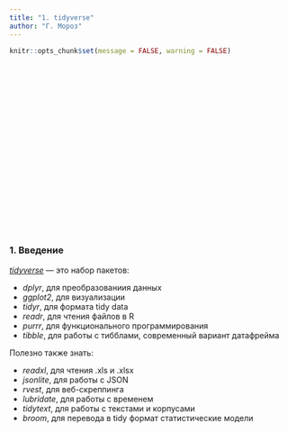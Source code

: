 ```yaml
---
title: "1. tidyverse"
author: "Г. Мороз"
---
```


```r
knitr::opts_chunk$set(message = FALSE, warning = FALSE)
```

<style>
.parallax {
    /* The image used */
    background-image: url("1_tidyverse.png");
    
    /* Set a specific height */
    min-height: 300px; 

    /* Create the parallax scrolling effect */
    background-attachment: fixed;
    background-position: center;
    background-repeat: no-repeat;
    background-size: auto;
}
</style>

<div class="parallax"></div>


### 1. Введение
[_tidyverse_](https://www.tidyverse.org) --- это набор пакетов:

* _dplyr_, для преобразованиия данных
* _ggplot2_, для визуализации
* _tidyr_, для формата tidy data
* _readr_, для чтения файлов в R
* _purrr_, для функционального программирования
* _tibble_, для работы с тибблами, современный вариант датафрейма

Полезно также знать:

* _readxl_, для чтения .xls и .xlsx
* _jsonlite_, для работы с JSON
* _rvest_, для веб-скреппинга
* _lubridate_, для работы с временем
* _tidytext_, для работы с текстами и корпусами
* _broom_, для перевода в tidy формат статистические модели


<div class="parallax"></div>